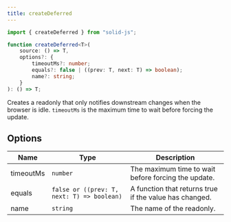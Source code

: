 ```yaml
---
title: createDeferred
---
```


```ts
import { createDeferred } from "solid-js";

function createDeferred<T>(
	source: () => T,
	options?: {
		timeoutMs?: number;
		equals?: false | ((prev: T, next: T) => boolean);
		name?: string;
	}
): () => T;
```

Creates a readonly that only notifies downstream changes when the browser is idle.
`timeoutMs` is the maximum time to wait before forcing the update.

## Options

| Name      | Type                                       | Description                                            |
| --------- | ------------------------------------------ | ------------------------------------------------------ |
| timeoutMs | `number`                                   | The maximum time to wait before forcing the update.    |
| equals    | `false or ((prev: T, next: T) => boolean)` | A function that returns true if the value has changed. |
| name      | `string`                                   | The name of the readonly.                              |
